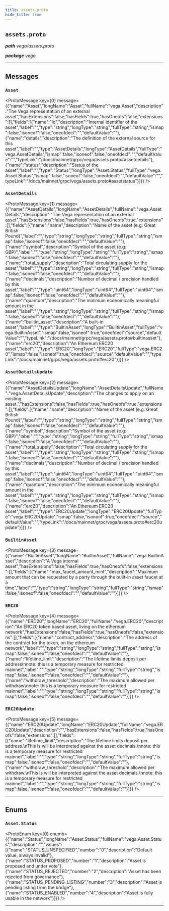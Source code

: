 ```yaml
---
title: assets.proto
hide_title: true
---
```



## `assets.proto`
_**path** vega/assets.proto_

_**package** vega_



---

## Messages


### `Asset`
<ProtoMessage key={0} message={{"name":"Asset","longName":"Asset","fullName":"vega.Asset","description":"The Vega representation of an external asset","hasExtensions":false,"hasFields":true,"hasOneofs":false,"extensions":[],"fields":[{"name":"id","description":"Internal identifier of the asset","label":"","type":"string","longType":"string","fullType":"string","ismap":false,"isoneof":false,"oneofdecl":"","defaultValue":""},{"name":"details","description":"The definition of the external source for this asset","label":"","type":"AssetDetails","longType":"AssetDetails","fullType":"vega.AssetDetails","ismap":false,"isoneof":false,"oneofdecl":"","defaultValue":"","typeLink":"/docs/mainnet/grpc/vega/assets.proto#assetdetails"},{"name":"status","description":"Status of the asset","label":"","type":"Status","longType":"Asset.Status","fullType":"vega.Asset.Status","ismap":false,"isoneof":false,"oneofdecl":"","defaultValue":"","typeLink":"/docs/mainnet/grpc/vega/assets.proto#assetstatus"}]}} />


### `AssetDetails`
<ProtoMessage key={1} message={{"name":"AssetDetails","longName":"AssetDetails","fullName":"vega.AssetDetails","description":"The Vega representation of an external asset","hasExtensions":false,"hasFields":true,"hasOneofs":true,"extensions":[],"fields":[{"name":"name","description":"Name of the asset (e.g: Great British Pound)","label":"","type":"string","longType":"string","fullType":"string","ismap":false,"isoneof":false,"oneofdecl":"","defaultValue":""},{"name":"symbol","description":"Symbol of the asset (e.g: GBP)","label":"","type":"string","longType":"string","fullType":"string","ismap":false,"isoneof":false,"oneofdecl":"","defaultValue":""},{"name":"total_supply","description":"Total circulating supply for the asset","label":"","type":"string","longType":"string","fullType":"string","ismap":false,"isoneof":false,"oneofdecl":"","defaultValue":""},{"name":"decimals","description":"Number of decimal / precision handled by this asset","label":"","type":"uint64","longType":"uint64","fullType":"uint64","ismap":false,"isoneof":false,"oneofdecl":"","defaultValue":""},{"name":"quantum","description":"The minimum economically meaningful amount in the asset","label":"","type":"string","longType":"string","fullType":"string","ismap":false,"isoneof":false,"oneofdecl":"","defaultValue":""},{"name":"builtin_asset","description":"A built-in asset","label":"","type":"BuiltinAsset","longType":"BuiltinAsset","fullType":"vega.BuiltinAsset","ismap":false,"isoneof":true,"oneofdecl":"source","defaultValue":"","typeLink":"/docs/mainnet/grpc/vega/assets.proto#builtinasset"},{"name":"erc20","description":"An Ethereum ERC20 asset","label":"","type":"ERC20","longType":"ERC20","fullType":"vega.ERC20","ismap":false,"isoneof":true,"oneofdecl":"source","defaultValue":"","typeLink":"/docs/mainnet/grpc/vega/assets.proto#erc20"}]}} />


### `AssetDetailsUpdate`
<ProtoMessage key={2} message={{"name":"AssetDetailsUpdate","longName":"AssetDetailsUpdate","fullName":"vega.AssetDetailsUpdate","description":"The changes to apply on an existing asset.","hasExtensions":false,"hasFields":true,"hasOneofs":true,"extensions":[],"fields":[{"name":"name","description":"Name of the asset (e.g: Great British Pound)","label":"","type":"string","longType":"string","fullType":"string","ismap":false,"isoneof":false,"oneofdecl":"","defaultValue":""},{"name":"symbol","description":"Symbol of the asset (e.g: GBP)","label":"","type":"string","longType":"string","fullType":"string","ismap":false,"isoneof":false,"oneofdecl":"","defaultValue":""},{"name":"total_supply","description":"Total circulating supply for the asset","label":"","type":"string","longType":"string","fullType":"string","ismap":false,"isoneof":false,"oneofdecl":"","defaultValue":""},{"name":"decimals","description":"Number of decimal / precision handled by this asset","label":"","type":"uint64","longType":"uint64","fullType":"uint64","ismap":false,"isoneof":false,"oneofdecl":"","defaultValue":""},{"name":"quantum","description":"The minimum economically meaningful amount in the asset","label":"","type":"string","longType":"string","fullType":"string","ismap":false,"isoneof":false,"oneofdecl":"","defaultValue":""},{"name":"erc20","description":"An Ethereum ERC20 asset","label":"","type":"ERC20Update","longType":"ERC20Update","fullType":"vega.ERC20Update","ismap":false,"isoneof":true,"oneofdecl":"source","defaultValue":"","typeLink":"/docs/mainnet/grpc/vega/assets.proto#erc20update"}]}} />


### `BuiltinAsset`
<ProtoMessage key={3} message={{"name":"BuiltinAsset","longName":"BuiltinAsset","fullName":"vega.BuiltinAsset","description":"A Vega internal asset","hasExtensions":false,"hasFields":true,"hasOneofs":false,"extensions":[],"fields":[{"name":"max_faucet_amount_mint","description":"Maximum amount that can be requested by a party through the built-in asset faucet at a time","label":"","type":"string","longType":"string","fullType":"string","ismap":false,"isoneof":false,"oneofdecl":"","defaultValue":""}]}} />


### `ERC20`
<ProtoMessage key={4} message={{"name":"ERC20","longName":"ERC20","fullName":"vega.ERC20","description":"An ERC20 token based asset, living on the ethereum network","hasExtensions":false,"hasFields":true,"hasOneofs":false,"extensions":[],"fields":[{"name":"contract_address","description":"The address of the contract for the token, on the ethereum network","label":"","type":"string","longType":"string","fullType":"string","ismap":false,"isoneof":false,"oneofdecl":"","defaultValue":""},{"name":"lifetime_limit","description":"The lifetime limits deposit per address\nnote: this is a temporary measure for restricted mainnet","label":"","type":"string","longType":"string","fullType":"string","ismap":false,"isoneof":false,"oneofdecl":"","defaultValue":""},{"name":"withdraw_threshold","description":"The maximum allowed per withdraw\nnote: this is a temporary measure for restricted mainnet","label":"","type":"string","longType":"string","fullType":"string","ismap":false,"isoneof":false,"oneofdecl":"","defaultValue":""}]}} />


### `ERC20Update`
<ProtoMessage key={5} message={{"name":"ERC20Update","longName":"ERC20Update","fullName":"vega.ERC20Update","description":"","hasExtensions":false,"hasFields":true,"hasOneofs":false,"extensions":[],"fields":[{"name":"lifetime_limit","description":"The lifetime limits deposit per address.\nThis is will be interpreted against the asset decimals.\nnote: this is a temporary measure for restricted mainnet","label":"","type":"string","longType":"string","fullType":"string","ismap":false,"isoneof":false,"oneofdecl":"","defaultValue":""},{"name":"withdraw_threshold","description":"The maximum allowed per withdraw.\nThis is will be interpreted against the asset decimals.\nnote: this is a temporary measure for restricted mainnet","label":"","type":"string","longType":"string","fullType":"string","ismap":false,"isoneof":false,"oneofdecl":"","defaultValue":""}]}} />

---
## Enums


### `Asset.Status`
<ProtoEnum key={0} enumb={{"name":"Status","longName":"Asset.Status","fullName":"vega.Asset.Status","description":"","values":[{"name":"STATUS_UNSPECIFIED","number":"0","description":"Default value, always invalid"},{"name":"STATUS_PROPOSED","number":"1","description":"Asset is proposed and under vote"},{"name":"STATUS_REJECTED","number":"2","description":"Asset has been rejected from governance"},{"name":"STATUS_PENDING_LISTING","number":"3","description":"Asset is pending listing from the bridge"},{"name":"STATUS_ENABLED","number":"4","description":"Asset is fully usable in the network"}]}} />

---


  